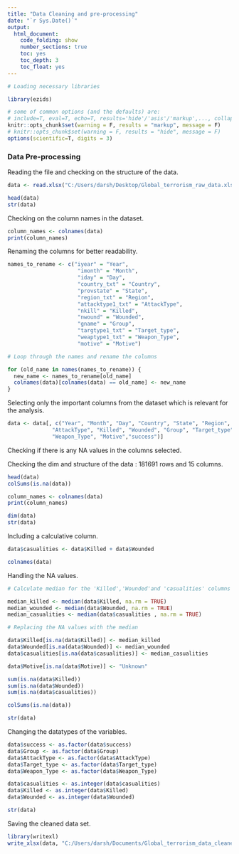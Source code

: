 ```yaml
---
title: "Data Cleaning and pre-processing"
date: "`r Sys.Date()`"
output:
  html_document:
    code_folding: show
    number_sections: true
    toc: yes
    toc_depth: 3
    toc_float: yes
---
```


```r
# Loading necessary libraries

library(ezids)
```

```r
# some of common options (and the defaults) are: 
# include=T, eval=T, echo=T, results='hide'/'asis'/'markup',..., collapse=F, warning=T, message=T, error=T, cache=T, fig.width=6, fig.height=4, fig.dim=c(6,4) #inches, fig.align='left'/'center','right', 
knitr::opts_chunk$set(warning = F, results = "markup", message = F)
# knitr::opts_chunk$set(warning = F, results = "hide", message = F)
options(scientific=T, digits = 3) 

```
### Data Pre-processing

Reading the file and checking on the structure of the data.

```r
data <- read.xlsx("C:/Users/darsh/Desktop/Global_terrorism_raw_data.xlsx")

head(data)
str(data)

```
Checking on the column names in the dataset.

```r
column_names <- colnames(data)
print(column_names)
```
Renaming the columns for better readability.

```r
names_to_rename <- c("iyear" = "Year",
                      "imonth" = "Month",
                      "iday" = "Day",
                      "country_txt" = "Country",
                      "provstate" = "State",
                      "region_txt" = "Region",
                      "attacktype1_txt" = "AttackType",
                      "nkill" = "Killed",
                      "nwound" = "Wounded",
                      "gname" = "Group",
                      "targtype1_txt" = "Target_type",
                      "weaptype1_txt" = "Weapon_Type",
                      "motive" = "Motive")

# Loop through the names and rename the columns

for (old_name in names(names_to_rename)) {
  new_name <- names_to_rename[old_name]
  colnames(data)[colnames(data) == old_name] <- new_name
}
```

Selecting only the important columns from the dataset which is relevant for the analysis.
```r

data <- data[, c("Year", "Month", "Day", "Country", "State", "Region", 
              "AttackType", "Killed", "Wounded", "Group", "Target_type", 
              "Weapon_Type", "Motive","success")]

```

Checking if there is any NA values in the columns selected.

Checking the dim and structure of the data : 181691 rows and 15 columns.
```r
head(data)
colSums(is.na(data))

column_names <- colnames(data)
print(column_names)

dim(data)
str(data)
```

Including a calculative column.
```r
data$casualities <- data$Killed + data$Wounded

colnames(data)
```

Handling the NA values.

```r
# Calculate median for the 'Killed','Wounded'and 'casualities' columns

median_killed <- median(data$Killed, na.rm = TRUE)
median_wounded <- median(data$Wounded, na.rm = TRUE)
median_casualities <- median(data$casualities , na.rm = TRUE)

# Replacing the NA values with the median

data$Killed[is.na(data$Killed)] <- median_killed
data$Wounded[is.na(data$Wounded)] <- median_wounded
data$casualities[is.na(data$casualities)] <- median_casualities

data$Motive[is.na(data$Motive)] <- "Unknown"

sum(is.na(data$Killed))  
sum(is.na(data$Wounded)) 
sum(is.na(data$casualities))

colSums(is.na(data))
```
```r
str(data)
```
Changing the datatypes of the variables.

```r
data$success <- as.factor(data$success)
data$Group <- as.factor(data$Group)
data$AttackType <- as.factor(data$AttackType)
data$Target_type <- as.factor(data$Target_type)
data$Weapon_Type <- as.factor(data$Weapon_Type)

data$casualities <- as.integer(data$casualities)
data$Killed <- as.integer(data$Killed)
data$Wounded <- as.integer(data$Wounded)

str(data)
```
Saving the cleaned data set.

```r
library(writexl)
write_xlsx(data, "C:/Users/darsh/Documents/Global_terrorism_data_cleaned_01.xlsx")
```
